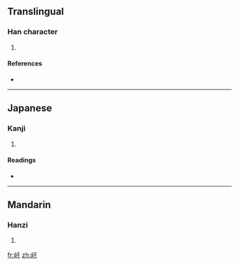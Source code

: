 ==Translingual==

===Han character===
{{Han char|rn=46|rad=山|as=03|sn=6|four=|canj=山一十 (UMJ)}}

# {{defn|Han|sort=山03}}

====References====
* {{Han ref|kx=0307.230|dkj=07898|dj=0607.180|hdz=10760.220|uh=5C7D|ud=23677}}

----

==Japanese==

===Kanji===
{{ja-kanji|grade=|rs=山03}}

# {{defn|Japanese}}

====Readings====
* {{ja-readings|on=[[かん]] (kan), [[がん]] (gan)|kun=}}

----

==Mandarin==

===Hanzi===
{{cmn-hanzi|pin=[[hàn]] ([[han4]])|wg=han<sup>4</sup>}}

# {{defn|Mandarin}}

[[fr:屽]]
[[zh:屽]]